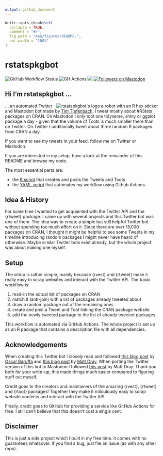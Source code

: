 ```yaml
---
output: github_document
---
```


<!-- README.md is generated from README.Rmd. Please edit that file -->

```r
knitr::opts_chunk$set(
  collapse = TRUE,
  comment = "#>",
  fig.path = "man/figures/README-",
  out.width = "100%"
)
```


# rstatspkgbot
<!-- badges: start -->
![GitHub Workflow Status](https://img.shields.io/github/actions/workflow/status/timteafan/rstatspkgbot/tweet_rpkg.yaml?branch=main&label=bot%20status&logo=Github%20Actions&logoColor=white&style=flat-square)
![GH Actions](https://img.shields.io/static/v1?label=automated%20with&message=GitHub%20Actions&color=2088FF&logo=GitHub%20Actions&style=flat-square&labelColor=52535e)
[<img src="https://img.shields.io/badge/dynamic/json?url=https://raw.githubusercontent.com/TimTeaFan/rstatspkgbot/run_bot/data/followers&label=Twitter&query=$.data.followers&style=social&logo=Twitter">](https://twitter.com/timteafan/status/1511034067344572422?s=21)
<a rel="me" href="https://botsin.space/@rstatspkgbot"><img src="https://img.shields.io/mastodon/follow/109705735000267415?domain=https%3A%2F%2Fbotsin.space&amp;label=Mastodon%20&amp;style=social" alt="Followers on Mastodon"/></a>
<!-- badges: end -->

## Hi I'm rstatspkgbot ... 

<a id="logo" href="https://raw.githubusercontent.com/TimTeaFan/rstatspkgbot/main/man/figures/logo_big.png"><img src="man/figures/logo.png" alt="rstatspkgbot's logo a robot with an R hex sticker" align="right"></a>

... an automated Twitter and Mastodon bot made by [Tim Tiefenbach](https://twitter.com/TimTeaFan). I tweet mostly about #RStats packages on CRAN. On Mastodon I only toot one tidyverse, shiny or ggplot package a day - given that the volume of Toots is much smaller there than on Twitter. On Twitter I additionally tweet about three random R packages from CRAN a day.

If you want to see my tweets in your feed, follow me on Twitter or Mastodon.

If you are interested in my setup, have a look at the remainder of this README and browse my code.

The most essential parts are:

- the [R script](/R/create_post_and_tweet.R) that creates and posts the Tweets and Toots
- the [YAML script](/.github/workflows/tweet_rpkg.yaml) that automates my workflow using Github Actions


## Idea & History

For some time I wanted to get acquainted with the Twitter API and the {rtweet} package. I came up with
several projects and this Twitter bot was one of them. The idea was to create a simple but still helpful Twitter bot without spending too much effort on it. Since there are over 18,000 packages on CRAN, I thought it might be helpful to see some Tweets in my timeline introducing random packages I might never have heard of otherwise. Maybe similar Twitter bots exist already, but the whole project was about making one myself.


## Setup

The setup is rather simple, mainly because {rvest} and {rtweet} make it really easy to scrap websites
and interact with the Twitter API. The basic workflow is:

1. read-in the actual list of packages on CRAN
2. match it (anti-join) with a list of packages already tweeted about
3. draw a random package out of the remaining ones
4. create and post a Tweet and Toot linking the CRAN package website
5. add the newly tweeted package to the list of already tweeted packages

This workflow is automated via GitHub Actions. The whole project is set up as an R package that 
contains a description file with all dependencies.


## Acknowledgements

When creating this Twitter bot I closely read and followed [this blog post](https://oscarbaruffa.com/twitterbot/) 
by [Oscar Baruffa](https://twitter.com/oscarbaruffa/) and [this blog post](https://www.rostrum.blog/2020/09/21/londonmapbot/) by [Matt Dray](https://twitter.com/mattdray/). When porting the Twitter version of this bot to Mastodon I followed [this post](https://www.rostrum.blog/2023/02/09/londonmapbotstodon/) by Matt Dray.
Thank you both for your write-up, this made things much easier compared to figuring stuff out myself.

Credit goes to the creators and maintainers of the amazing {rvest}, {rtweet} and {rtoot} packages! Together they make it ridiculously easy to scrap website contents and interact with the Twitter API.

Finally, credit goes to GitHub for providing a service like GitHub Actions for free. I still can't 
believe that this doesn't cost a single cent.


## Disclaimer

This is just a side project which I built in my free time. It comes with no guarantees whatsover. 
If you find a bug, just file an issue (as with any other repo).

